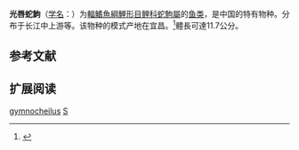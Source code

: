 {{Speciesbox
| name = 光唇蛇鮈
| status = NE
| status_system = IUCN3.1
| image = 
| genus = Saurogobio
| species = gymnocheilus
| authority = Lo, Yao et Chen, 1998
| synonyms = 
}}

'''光唇蛇鮈'''（[[学名|学名]]：{{lang|la|''Saurogobio gymnocheilus''}}）为[[輻鰭魚綱|輻鰭魚綱]][[鯉形目|鯉形目]][[鲤科|鲤科]][[蛇鮈屬|蛇鮈屬]]的[[鱼类|鱼类]]，是中国的特有物种。分布于长江中上游等。该物种的模式产地在宜昌。<ref name='id6173'>{{cite web| url =http://www.bioinfo.cn/db05/BjdwSpecies.php?action=view&id=6173| title =光唇蛇鮈| work =中国动物物种编目数据库| publisher =中国科学院微生物研究所| author =中国科学院动物研究所| accessdate =2009-04-11| deadurl =yes| archiveurl =https://web.archive.org/web/20160305032922/http://www.bioinfo.cn/db05/BjdwSpecies.php?action=view&id=6173| archivedate =2016-03-05}}</ref>體長可達11.7公分。

== 参考文献 ==
{{reflist}}

== 扩展阅读 ==
{{refbegin}}
{{wikispecies-inline|Saurogobio gymnocheilus|光唇蛇鮈}}
{{refend}}
{{Taxonbar|from=Q3763317}}

[[Category:蛇鮈屬|gymnocheilus]]
[[Category:1998年描述的魚類|S]]